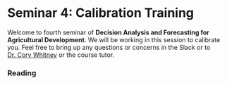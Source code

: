 # Seminar 4: Calibration Training

Welcome to fourth seminar of **Decision Analysis and Forecasting for Agricultural Development**. We will be working in this session to calibrate you. Feel free to bring up any questions or concerns in the Slack or to [Dr. Cory Whitney](mailto:cory.whitney@uni-bonn.de?subject=[Seminar_4]%20Decision%20Analysis%20Lecture) or the course tutor.

### Reading

